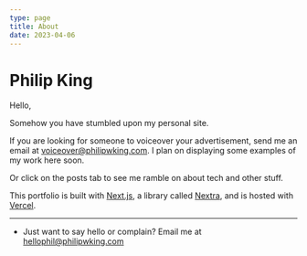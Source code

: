 ```yaml
---
type: page
title: About
date: 2023-04-06
---
```


# Philip King

Hello,

Somehow you have stumbled upon my personal site. 

If you are looking for someone to voiceover your advertisement, send me an email at voiceover@philipwking.com. I plan on displaying some examples of my work here soon. 

Or click on the posts tab to see me ramble on about tech and other stuff. 


This portfolio is built with [Next.js](https://nextjs.org/docs/getting-started), a library called [Nextra](https://nextra.vercel.app/), and is hosted with [Vercel](https://vercel.com/docs).

---

- Just want to say hello or complain? Email me at hellophil@philipwking.com


